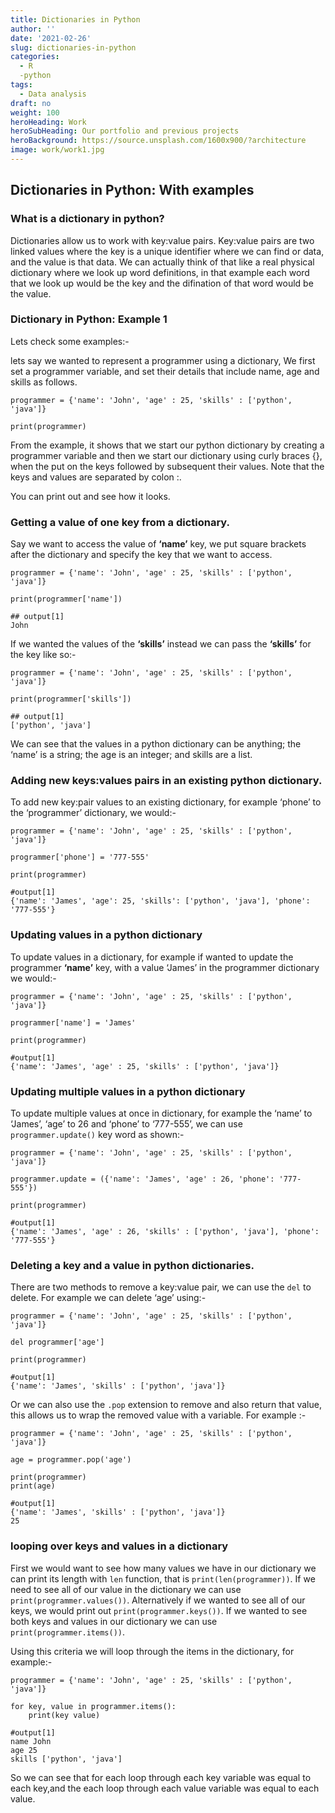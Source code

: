 ```yaml
---
title: Dictionaries in Python
author: ''
date: '2021-02-26'
slug: dictionaries-in-python
categories:
  - R
  -python
tags:
  - Data analysis
draft: no
weight: 100
heroHeading: Work
heroSubHeading: Our portfolio and previous projects
heroBackground: https://source.unsplash.com/1600x900/?architecture
image: work/work1.jpg
---
```


## Dictionaries in Python: With examples

### What is a dictionary in python?

Dictionaries allow us to work with key:value pairs. Key:value pairs are two linked values where the key is a unique identifier where we can find or data, and the value is that data. We can actually think of that like a real physical dictionary where we look up word definitions, in that example each word that we look up would be the key and the difination of that word would be the value.

### Dictionary in Python: Example 1

Lets check some examples:-

lets say we wanted to represent a programmer using a dictionary, We first set a programmer variable, and set their details that include name, age and skills as follows.

```
programmer = {'name': 'John', 'age' : 25, 'skills' : ['python', 'java']}

print(programmer)

```

From the example, it shows that we start our python dictionary by creating a programmer variable and then we start our dictionary using curly braces {}, when the put on the keys followed by subsequent their values. Note that the keys and values are separated by colon :.

You can print out and see how it looks.

### Getting a value of one key from a dictionary.

Say we want to access the value of **'name'** key, we put square brackets after the dictionary and specify the key that we want to access.

```
programmer = {'name': 'John', 'age' : 25, 'skills' : ['python', 'java']}

print(programmer['name'])

## output[1]
John
```

If we wanted the values of the **'skills'** instead we can pass the **'skills'** for the key like so:-

```
programmer = {'name': 'John', 'age' : 25, 'skills' : ['python', 'java']}

print(programmer['skills'])

## output[1]
['python', 'java']
```

We can see that the values in a python dictionary can be anything; the 'name' is a string; the age is an integer; and skills are a list.

### Adding new keys:values pairs in an existing python dictionary.

To add new key:pair values to an existing dictionary, for example 'phone' to the 'programmer' dictionary, we would:-

```
programmer = {'name': 'John', 'age' : 25, 'skills' : ['python', 'java']}

programmer['phone'] = '777-555'

print(programmer)

#output[1]
{'name': 'James', 'age': 25, 'skills': ['python', 'java'], 'phone': '777-555'}
```


### Updating values in a python dictionary

To update values in a dictionary, for example if wanted to update the programmer **'name'** key, with a value 'James' in the programmer dictionary we would:-

```
programmer = {'name': 'John', 'age' : 25, 'skills' : ['python', 'java']}

programmer['name'] = 'James'

print(programmer)

#output[1]
{'name': 'James', 'age' : 25, 'skills' : ['python', 'java']}
```

### Updating multiple values in a python dictionary

To update multiple values at once in dictionary, for example the 'name' to 'James', 'age' to 26 and 'phone' to '777-555', we can use `programmer.update()` key word as shown:-

```
programmer = {'name': 'John', 'age' : 25, 'skills' : ['python', 'java']}

programmer.update = ({'name': 'James', 'age' : 26, 'phone': '777-555'})

print(programmer)

#output[1]
{'name': 'James', 'age' : 26, 'skills' : ['python', 'java'], 'phone': '777-555'}
```

### Deleting a key and a value in python dictionaries.

There are two methods to remove a key:value pair, we can use the `del` to delete. For example we can delete 'age' using:-

```
programmer = {'name': 'John', 'age' : 25, 'skills' : ['python', 'java']}

del programmer['age'] 

print(programmer)

#output[1]
{'name': 'James', 'skills' : ['python', 'java']}
```
Or we can also use the `.pop` extension to remove and also return that value, this allows us to wrap the removed value with a variable. For example :-

```
programmer = {'name': 'John', 'age' : 25, 'skills' : ['python', 'java']}

age = programmer.pop('age') 

print(programmer)
print(age)

#output[1]
{'name': 'James', 'skills' : ['python', 'java']}
25
```
### looping over keys and values in a dictionary

First we would want to see how many values we have in our dictionary we can print its length with `len` function, that is `print(len(programmer))`. If we need to see all of our value in the dictionary we can use `print(programmer.values())`. Alternatively if we wanted to see all of our keys, we would print out `print(programmer.keys())`. If we wanted to see both keys and values in our dictionary we can use `print(programmer.items())`.

Using this criteria we will loop through the items in the dictionary, for example:-

```
programmer = {'name': 'John', 'age' : 25, 'skills' : ['python', 'java']}

for key, value in programmer.items():
    print(key value)
    
#output[1]
name John
age 25
skills ['python', 'java']
```

So we can see that for each loop through each key variable was equal to each key,and the each loop through each value variable was equal to each value.
